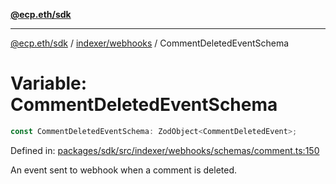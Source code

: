 [**@ecp.eth/sdk**](../../../index.mdx)

***

[@ecp.eth/sdk](/sdk-reference/index.mdx) / [indexer/webhooks](/sdk-reference/indexer/webhooks/index.mdx) / CommentDeletedEventSchema

# Variable: CommentDeletedEventSchema

```ts
const CommentDeletedEventSchema: ZodObject<CommentDeletedEvent>;
```

Defined in: [packages/sdk/src/indexer/webhooks/schemas/comment.ts:150](https://github.com/ecp-eth/comments-monorepo/blob/main/packages/sdk/src/indexer/webhooks/schemas/comment.ts#L150)

An event sent to webhook when a comment is deleted.
